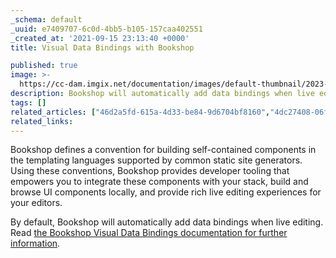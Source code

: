 ```yaml
---
_schema: default
_uuid: e7409707-6c0d-4bb5-b105-157caa402551
_created_at: '2021-09-15 23:13:40 +0000'
title: Visual Data Bindings with Bookshop

published: true
image: >-
  https://cc-dam.imgix.net/documentation/images/default-thumbnail/2023-Q4/CloudCannon-Documentation-Thumbnail.png
description: Bookshop will automatically add data bindings when live editing in CloudCannon
tags: []
related_articles: ["46d2a5fd-615a-4d33-be84-9d6704bf8160","4dc27408-06fe-403e-8bb3-a439805625ea"]
related_links:
---
```

Bookshop defines a convention for building self-contained components in the templating languages supported by common static site generators. Using these conventions, Bookshop provides developer tooling that empowers you to integrate these components with your stack, build and browse UI components locally, and provide rich live editing experiences for your editors.

By default, Bookshop will automatically add data bindings when live editing. Read [the Bookshop Visual Data Bindings documentation for further information](https://github.com/CloudCannon/bookshop/blob/main/guides/visual-data-bindings.adoc).

